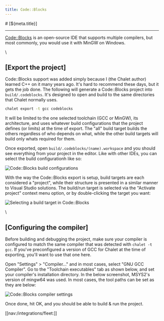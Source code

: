 ```yaml
---
title: Code::Blocks
---
```


<PageCategory id="ides" />
# [${meta.title}]

---

[Code::Blocks](//www.codeblocks.org/) is an open-source IDE that supports multiple compilers, but most commonly, you would use it with MinGW on Windows.

\\

## [Export the project]

Code::Blocks support was added simply because I (the Chalet author) learned C++ on it many years ago. It's hard to recommend these days, but it gets the job done. The following will generate a Code::Blocks project into `build/.codeblocks`. It's designed to open and build to the same directories that Chalet normally uses.

```bash
chalet export -t gcc codeblocks
```

It will be limited to the one selected toolchain (GCC or MinGW), its architecture, and uses whatever build configurations that the project defines (or limits) at the time of export. The "all" build target builds the others regardless of who depends on what, while the other build targets will build only whats required for them.

Once exported, open `build/.codeblocks/(name).workspace` and you should see everything from your project in the editor. Like with other IDEs, you can select the build configurationh like so:

![Code::Blocks build configurations](/images/codeblocks/codeblocks-shot1.png)

With the way the Code::Blocks export is setup, build targets are each considered a "project", while their structure is presented in a similar manner to Visual Studio solutions. The build/run target is selected via the "Activate project" context menu option, or by double-clicking the target you want:

![Selecting a build target in Code::Blocks](/images/codeblocks/codeblocks-shot2.png)

\\

## [Configuring the compiler]

Before building and debugging the project, make sure your compiler is configured to match the same compiler that was detected with `chalet -t gcc`. If you've preconfigured a version of GCC for Chalet at the time of exporting, you'll want to use that one here.

Open "Settings" > "Compiler..." and in most cases, select "GNU GCC Compiler". Go to the "Toolchain executables" tab as shown below, and set your compiler's installation directory. In the below screenshot, MSYS2's version of mingw64 was used. In most cases, the tool paths can be set as they are below:

![Code::Blocks compiler settings](/images/codeblocks/codeblocks-shot3.png)

Once done, hit OK, and you should be able to build & run the project.

[[nav:/integrations/fleet:]]
